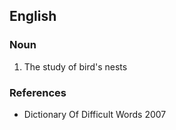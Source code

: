 ==English==

===Noun===
{{en-noun|-}}

# The study of bird's nests

===References===
*Dictionary Of Difficult Words 2007